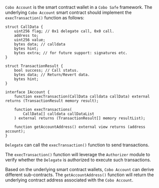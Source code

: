 `Cobo Account` is the smart contract wallet in a `Cobo Safe` framework. The underlying `Cobo Account` smart contract should implement the `execTransaction()` function as follows:

```solidity
struct CallData {
    uint256 flag; // 0x1 delegate call, 0x0 call.
    address to;
    uint256 value;
    bytes data; // calldata
    bytes hint;
    bytes extra; // for future support: signatures etc.
}

struct TransactionResult {
    bool success; // Call status.
    bytes data; // Return/Revert data.
    bytes hint;
}

interface IAccount {
    function execTransaction(CallData calldata callData) external returns (TransactionResult memory result);

    function execTransactions(
        CallData[] calldata callDataList
    ) external returns (TransactionResult[] memory resultList);

    function getAccountAddress() external view returns (address account);
}
```

`Delegate` can call the `execTransaction()` function to send transactions.

The `execTransaction()` function will leverage the `Authorizer` module to verify whether the `Delegate` is authorized to execute such transactions.

Based on the underlying smart contract wallets, `Cobo Account` can derive different sub-contracts. The `getAccountAddress()` function will return the underlying contract address associated with the `Cobo Account`.
